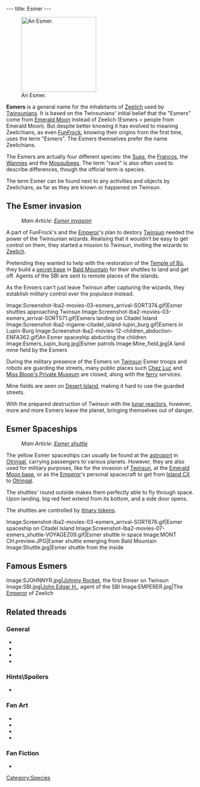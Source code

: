 ---
title: Esmer
---

{{twinsunica import}}[[Image:Screenshot-lba2-movies-03-esmers_arrival-SORT800.gif|200px|right|thumb|An Esmer.]]

'''Esmers''' is a general name for the inhabitants of [[Zeelich]] used by [[Twinsun]]ians. It is based on the Twinsunians' initial belief that the "Esmers" come from [[Emerald Moon]] instead of Zeelich (Esmers = people from Emerald Moon). But despite better knowing it has evolved to meaning Zeelichians, as even [[FunFrock]], knowing their origins from the first time, uses the term "Esmers". The Esmers themselves prefer the name Zeelichians.

The Esmers are actually four different species: the [[Sup]]s, the [[Franco]]s, the [[Wannie]]s and the [[Mosquibee]]s. The term "race" is also often used to describe differences, though the official term is species.

The term Esmer can be found next to any activities and objects by Zeelichans, as far as they are known or happened on Twinsun.

==The Esmer invasion==
:''Main Article: [[Esmer invasion]]''
A part of FunFrock's and the [[Emperor]]'s plan to destory [[Twinsun]] needed the power of the Twinsunian wizards. Realising that it wouldn't be easy to get control on them, they started a mission to Twinsun, inviting the wizards to [[Zeelich]].

Pretending they wanted to help with the restoration of the [[Temple of Bù]], they build a [[Esmer base|secret base]] in [[Bald Mountain]] for their shuttles to land and get off. Agents of the SBI are sent to remote places of the islands.

As the Emsers can't just leave Twinsun after capturing the wizards, they establish military control over the populace instead.

<gallery>
Image:Screenshot-lba2-movies-03-esmers_arrival-SORT374.gif|Esmer shuttles approaching Twinsun
Image:Screenshot-lba2-movies-03-esmers_arrival-SORT571.gif|Esmers landing on Citadel Island
Image:Screenshot-lba2-ingame-citadel_island-lupin_burg.gif|Esmers in Lupin-Burg
Image:Screenshot-lba2-movies-12-children_abduction-ENFA362.gif|An Esmer spaceship abducting the children
Image:Esmers_lupin_burg.jpg|Esmer patrols
Image:Mine_field.jpg|A land mine field by the Esmers
</gallery>

During the military presence of the Esmers on [[Twinsun]] Esmer troops and robots are guarding the streets, many public places such [[Chez Luc]] and [[Miss Bloop's Private Museum]] are closed, along with the [[ferry]] services.

Mine fields are seen on [[Desert Island]], making it hard to use the guarded streets.

With the prepared destruction of Twinsun with the [[Emerald Moon base|lunar reactors]], however, more and more Esmers leave the planet, bringing themselves out of danger.

==Esmer Spaceships==

:''Main Article: [[Esmer shuttle]]''

The yellow Esmer spaceships can usually be found at the [[astroport]] in [[Otringal]], carrying passengers to various planets. However, they are also used for military purposes, like for the invasion of [[Twinsun]], at the [[Emerald Moon base]], or as the [[Emperor]]'s personal spacecraft to get from [[Island CX]] to [[Otringal]].

The shuttles' round outside makes them perfectly able to fly through space. Upon landing, big red feet extend from its bottom, and a side door opens.

The shuttles are controlled by [[itinary token]]s.

<gallery>
Image:Screenshot-lba2-movies-03-esmers_arrival-SORT676.gif|Esmer spaceship on Citadel Island
Image:Screenshot-lba2-movies-07-esmers_shuttle-VOYAGEZ09.gif|Esmer shuttle in space
Image:MONT CH.preview.JPG|Esmer shuttle emerging from Bald Mountain
Image:Shuttle.jpg|Esmer shuttle from the inside
</gallery>

==Famous Esmers==

{{sectstub}}

<gallery>
Image:SJOHNNYR.jpg|[[Johnny Rocket]], the first Emser on Twinsun
Image:SBI.jpg|[[John Edgar H.]], agent of the SBI
Image:EMPERER.jpg|The [[Emperor]] of Zeelich
</gallery>

==Related threads==
===General===
* {{thread|id=4990|title= Your fave esmer charactar}}
* {{thread|id=5358|title= The Esmers invasion}}
* {{thread|id=5259|title=The Esmers}}
* {{thread|id=155|title=Twinsun - a happy jolly place? I THINK NOT}}

===Hints\Spoilers===
* {{thread|id=3842|title=The funniest hints ever, & more! (Could anybody tell some more)}}

===Fan Art===
* {{thread|id=650|title=Esmer Shuttle In 3D/movie}}
* {{thread|id=4788|title=Esmer Shuttle}}
* {{post|id=112171|title=Lba3}}
* {{thread|id=11891|title=Esmer drawing}}

===Fan Fiction===
* {{thread|id=5441|title=The Esmer Menace (In progress!)}}

[[Category:Species]]
[[Category:Francos| ]]
[[Category:Mosquibees| ]]
[[Category:Sups| ]]
[[Category:Wannies| ]]